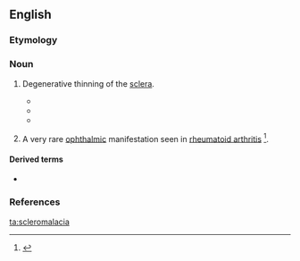 ==English==

===Etymology===
{{prefix|sclero-|malacia|lang=en}}

===Noun===
{{en-noun|-|s}}

# {{label|en|medicine}} Degenerative thinning of the [[sclera]].
#* {{quote-journal|journal=Ophthalmoscope: A Monthly Review of Current Ophthalmology|volume=11|year=1913|passage=Myopia has many pages devoted to it. The author regards as the primary cause of this disease an abnormal extensibility and stretching of the sclera, that there is a sort of '''scleromalacia''', analagous to osteomalacia, which develops in some persons during the period of their growth, recovers spontaneously in many cases, leaves behind an elongation of the axis of the eye, but lasts for decades in the malignant cases, and occurs sometimes in one eye alone.|page=381}}
#* {{quote-book|title=Training in Ophthalmology|author=Venki Sundaram|year=2009|passage=Severe scleritis additionally involves fibrinoid necrosis with consequent tissue loss seen clinically as scleral thinning ('''scleromalacia''').}}
#* {{quote-book|title=Kanski's Clinical Ophthalmology: A Systematic Approach|page=267|author=Brad Bowling|year=2015|passage=Senile '''scleromalacia''' refers to a spontaneously occurring irregular, oval or kidney-shaped partial-thickness scleral defect found at the same location, typically with one or more scleral hyaline plaques at the opposite location in the same eye or in the fellow eye; separation of a scleral hyaline plaque to leave an area of '''scleromalacia''' has been described.|url=https://books.google.com/books?id=D9GfBwAAQBAJ&lpg=PA267&dq=%22scleromalacia%22&pg=PA267#v=onepage&q=%22scleromalacia%22&f=false}}
# {{label|en|medicine}} A very rare [[ophthalmic]] manifestation seen in [[rheumatoid arthritis]] <ref>{{cite-journal|author=Wu CC, Yu HC, Yen JH, Tsai WC, Liu HW.|title=Rare extra-articular manifestation of rheumatoid arthritis: scleromalacia perforans.|journal=Kaohsiung J Med Sci|volume=21|issue=5|pages=233-235|year=2005|pmid=15960070|}}</ref>.

====Derived terms====
* {{l|en|scleromalacia perforans}}
===References===
<references />

[[ta:scleromalacia]]